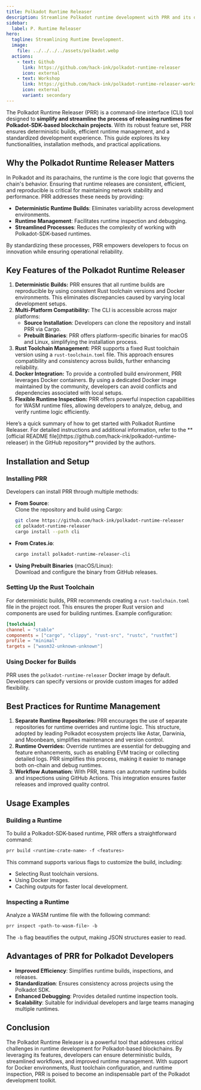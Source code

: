```yaml
---
title: Polkadot Runtime Releaser
description: Streamline Polkadot runtime development with PRR and its deterministic builds, Docker integration, and advanced runtime management tools.
sidebar:
  label: P. Runtime Releaser
hero:
  tagline: Streamlining Runtime Development.
  image: 
    file: ../../../../assets/polkadot.webp
  actions:
    - text: Github
      link: https://github.com/hack-ink/polkadot-runtime-releaser
      icon: external
    - text: Workshop
      link: https://github.com/hack-ink/polkadot-runtime-releaser-workshop
      icon: external
      variant: secondary
---
```



The Polkadot Runtime Releaser (PRR) is a command-line interface (CLI) tool designed to **simplify and streamline the process of releasing runtimes for Polkadot-SDK-based blockchain projects**. 
With its robust feature set, PRR ensures deterministic builds, efficient runtime management, and a standardized development experience. 
This guide explores its key functionalities, installation methods, and practical applications.

## Why the Polkadot Runtime Releaser Matters
In Polkadot and its parachains, the runtime is the core logic that governs the chain's behavior. 
Ensuring that runtime releases are consistent, efficient, and reproducible is critical for maintaining network stability and performance. 
PRR addresses these needs by providing:

- **Deterministic Runtime Builds**: Eliminates variability across development environments.
- **Runtime Management**: Facilitates runtime inspection and debugging.
- **Streamlined Processes**: Reduces the complexity of working with Polkadot-SDK-based runtimes.

By standardizing these processes, PRR empowers developers to focus on innovation while ensuring operational reliability.

## Key Features of the Polkadot Runtime Releaser
1. **Deterministic Builds:** PRR ensures that all runtime builds are reproducible by using consistent Rust toolchain versions and Docker environments. This eliminates discrepancies caused by varying local development setups.
2. **Multi-Platform Compatibility:** The CLI is accessible across major platforms:
    - **Source Installation**: Developers can clone the repository and install PRR via Cargo.
    - **Prebuilt Binaries**: PRR offers platform-specific binaries for macOS and Linux, simplifying the installation process.
3. **Rust Toolchain Management:** PRR supports a fixed Rust toolchain version using a `rust-toolchain.toml` file. This approach ensures compatibility and consistency across builds, further enhancing reliability.
4. **Docker Integration:** To provide a controlled build environment, PRR leverages Docker containers. By using a dedicated Docker image maintained by the community, developers can avoid conflicts and dependencies associated with local setups.
5. **Flexible Runtime Inspection:** PRR offers powerful inspection capabilities for WASM runtime files, allowing developers to analyze, debug, and verify runtime logic efficiently.


<ShowcaseCTA title="Setup Chopsticks">
Here’s a quick summary of how to get started with Polkadot Runtime Releaser. For detailed instructions and additional information, refer to the **[official README file](https://github.com/hack-ink/polkadot-runtime-releaser) in the GitHub repository** provided by the authors.
</ShowcaseCTA>

## Installation and Setup
### Installing PRR
Developers can install PRR through multiple methods:
- **From Source**:  
  Clone the repository and build using Cargo:
  ```bash
  git clone https://github.com/hack-ink/polkadot-runtime-releaser
  cd polkadot-runtime-releaser
  cargo install --path cli
  ```
- **From Crates.io**:  
  ```bash
  cargo install polkadot-runtime-releaser-cli
  ```
- **Using Prebuilt Binaries** (macOS/Linux):  
  Download and configure the binary from GitHub releases.

### Setting Up the Rust Toolchain
For deterministic builds, PRR recommends creating a `rust-toolchain.toml` file in the project root. This ensures the proper Rust version and components are used for building runtimes. Example configuration:

```toml
[toolchain]
channel = "stable"
components = ["cargo", "clippy", "rust-src", "rustc", "rustfmt"]
profile = "minimal"
targets = ["wasm32-unknown-unknown"]
```

### Using Docker for Builds
PRR uses the `polkadot-runtime-releaser` Docker image by default. Developers can specify versions or provide custom images for added flexibility.

## Best Practices for Runtime Management
1. **Separate Runtime Repositories:** PRR encourages the use of separate repositories for runtime overrides and runtime logic. This structure, adopted by leading Polkadot ecosystem projects like Astar, Darwinia, and Moonbeam, simplifies maintenance and version control.
2. **Runtime Overrides:** Override runtimes are essential for debugging and feature enhancements, such as enabling EVM tracing or collecting detailed logs. PRR simplifies this process, making it easier to manage both on-chain and debug runtimes.
3. **Workflow Automation:** With PRR, teams can automate runtime builds and inspections using GitHub Actions. This integration ensures faster releases and improved quality control.

## **Usage Examples**
### **Building a Runtime**
To build a Polkadot-SDK-based runtime, PRR offers a straightforward command:
```bash
prr build <runtime-crate-name> -f <features>
```
This command supports various flags to customize the build, including:
- Selecting Rust toolchain versions.
- Using Docker images.
- Caching outputs for faster local development.

### Inspecting a Runtime
Analyze a WASM runtime file with the following command:
```bash
prr inspect <path-to-wasm-file> -b
```
The `-b` flag beautifies the output, making JSON structures easier to read.

## Advantages of PRR for Polkadot Developers
- **Improved Efficiency**: Simplifies runtime builds, inspections, and releases.
- **Standardization**: Ensures consistency across projects using the Polkadot SDK.
- **Enhanced Debugging**: Provides detailed runtime inspection tools.
- **Scalability**: Suitable for individual developers and large teams managing multiple runtimes.

## Conclusion
The Polkadot Runtime Releaser is a powerful tool that addresses critical challenges in runtime development for Polkadot-based blockchains. By leveraging its features, developers can ensure deterministic builds, streamlined workflows, and improved runtime management. With support for Docker environments, Rust toolchain configuration, and runtime inspection, PRR is poised to become an indispensable part of the Polkadot development toolkit.